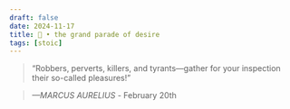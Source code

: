 ```yaml
---
draft: false 
date: 2024-11-17
title: 🗿 • the grand parade of desire
tags: [stoic]
---
```


>  “Robbers, perverts, killers, and tyrants—gather for your inspection their so-called pleasures!”

> *—MARCUS AURELIUS* - February 20th